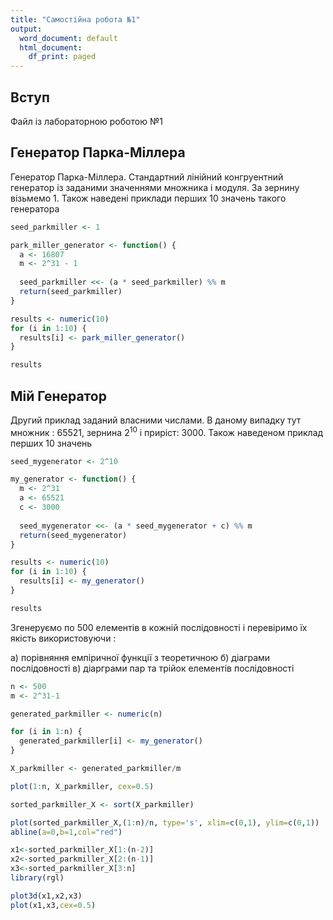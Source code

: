 ```yaml
---
title: "Самостійна робота №1"
output:
  word_document: default
  html_document:
    df_print: paged
---
```


## Вступ

Файл із лабораторною роботою №1

## Генератор Парка-Міллера

Генератор Парка-Міллера. Стандартний лінійний конгруентний генератор із заданими значеннями множника і модуля. За зернину візьмемо 1. Також наведені приклади перших 10 значень такого генератора

```r
seed_parkmiller <- 1

park_miller_generator <- function() {
  a <- 16807
  m <- 2^31 - 1
  
  seed_parkmiller <<- (a * seed_parkmiller) %% m
  return(seed_parkmiller)
}

results <- numeric(10)
for (i in 1:10) {
  results[i] <- park_miller_generator()
}

results
```

## Мій Генератор

Другий приклад заданий власними числами. В даному випадку тут множник : 65521, зернина $2^{10}$ і приріст: 3000. Також наведеном приклад перших 10 значень

```r
seed_mygenerator <- 2^10

my_generator <- function() {
  m <- 2^31
  a <- 65521
  c <- 3000
  
  seed_mygenerator <<- (a * seed_mygenerator + c) %% m
  return(seed_mygenerator)
}

results <- numeric(10)
for (i in 1:10) {
  results[i] <- my_generator()
}

results
```

Згенеруємо по 500 елементів в кожній послідовності і перевіримо їх якість використовуючи :

а) порівняння емпіричної функції з теоретичною
б) діаграми послідовності
в) діарграми пар та трійок елементів послідовності

```r
n <- 500
m <- 2^31-1

generated_parkmiller <- numeric(n)

for (i in 1:n) {
  generated_parkmiller[i] <- my_generator()
}

X_parkmiller <- generated_parkmiller/m

plot(1:n, X_parkmiller, cex=0.5)

sorted_parkmiller_X <- sort(X_parkmiller)

plot(sorted_parkmiller_X,(1:n)/n, type='s', xlim=c(0,1), ylim=c(0,1))
abline(a=0,b=1,col="red")

x1<-sorted_parkmiller_X[1:(n-2)]
x2<-sorted_parkmiller_X[2:(n-1)]
x3<-sorted_parkmiller_X[3:n]
library(rgl)

plot3d(x1,x2,x3)
plot(x1,x3,cex=0.5)
```